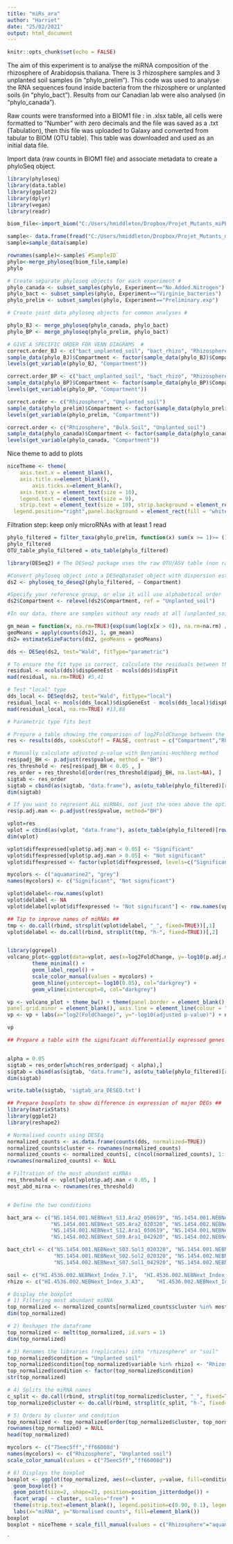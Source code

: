 ---
title: "miRs_ara"
author: "Harriet"
date: "25/02/2021"
output: html_document
---

```{r setup, include=FALSE}
knitr::opts_chunk$set(echo = FALSE)
```

The aim of this experiment is to analyse the miRNA composition of the rhizosphere of Arabidopsis thaliana. There is 3 rhizosphere samples and 3 unplanted soil samples (in "phylo_prelim"). This code was used to analyse the RNA sequences found inside bacteria from the rhizosphere or unplanted soils (in "phylo_bact"). Results from our Canadian lab were also analysed (in "phylo_canada").

Raw counts were transformed into a BIOM1 file : in .xlsx table, all cells were formatted to "Number" with zero decimals and the file was saved as a .txt (Tabulation), then this file was uploaded to Galaxy and converted from tabular to BIOM (OTU table). This table was downloaded and used as an initial data file.

Import data (raw counts in BIOM1 file) and associate metadata to create a phyloSeq object.

```{r}
library(phyloseq)
library(data.table)
library(ggplot2)
library(dplyr)
library(vegan)
library(readr)

biom_file<-import_biom("C:/Users/hmiddleton/Dropbox/Projet_Mutants_miPEPs_miRNA/Harriet/miRs_rhizo_bact_exosomes/miRs_arabido/mir_ara_brut_95.biom1")

sample<- data.frame(fread("C:/Users/hmiddleton/Dropbox/Projet_Mutants_miPEPs_miRNA/Harriet/miRs_rhizo_bact_exosomes/miRs_arabido/mapping_file_95.txt", sep="\t"), check.names=F)
sample=sample_data(sample)

rownames(sample)<-sample$`#SampleID`
phylo<-merge_phyloseq(biom_file,sample)
phylo

# Create separate phyloseq objects for each experiment #
phylo_canada <- subset_samples(phylo, Experiment=="No.Added.Nitrogen")
phylo_bact <- subset_samples(phylo, Experiment=="Virginie_bacteries")
phylo_prelim <- subset_samples(phylo, Experiment=="Preliminary.exp")

# Create joint data phyloseq objects for common analyses #

phylo_BJ <- merge_phyloseq(phylo_canada, phylo_bact)
phylo_BP <- merge_phyloseq(phylo_prelim, phylo_bact)

# GIVE A SPECIFIC ORDER FOR VENN DIAGRAMS  #
correct.order_BJ <- c("bact_unplanted_soil", "bact_rhizo", "Rhizosphere", "Bulk.Soil")
sample_data(phylo_BJ)$Compartment <- factor(sample_data(phylo_BJ)$Compartment, levels = correct.order_BJ)
levels(get_variable(phylo_BJ, "Compartment"))

correct.order_BP <- c("bact_unplanted_soil", "bact_rhizo", "Rhizosphere", "Unplanted_soil")
sample_data(phylo_BP)$Compartment <- factor(sample_data(phylo_BP)$Compartment, levels = correct.order_BP)
levels(get_variable(phylo_BP, "Compartment"))

correct.order <- c("Rhizosphere", "Unplanted_soil")
sample_data(phylo_prelim)$Compartment <- factor(sample_data(phylo_prelim)$Compartment, levels = correct.order)
levels(get_variable(phylo_prelim, "Compartment"))

correct.order <- c("Rhizosphere", "Bulk.Soil", "Unplanted_soil")
sample_data(phylo_canada)$Compartment <- factor(sample_data(phylo_canada)$Compartment, levels = correct.order)
levels(get_variable(phylo_canada, "Compartment"))

```

Nice theme to add to plots
```{r}
niceTheme <- theme(
    axis.text.x = element_blank(),
    axis.title.x=element_blank(),
        axis.ticks.x=element_blank(),
    axis.text.y = element_text(size = 10),
    legend.text = element_text(size = 9),
    strip.text = element_text(size = 10), strip.background = element_rect(colour = "black", fill = "white"),
  legend.position="right",panel.background = element_rect(fill = "white",colour="grey"),panel.grid.major = element_line(colour = "white"))

```


Filtration step: keep only microRNAs with at least 1 read

```{r}
phylo_filtered = filter_taxa(phylo_prelim, function(x) sum(x >= 1)>= (1), TRUE)
phylo_filtered 
OTU_table_phylo_filtered = otu_table(phylo_filtered)

```

```{r, fig.width = 10, fig.height = 7}
library(DESeq2) # The DESeq2 package uses the raw OTU/ASV table (non rarefied phyloseq) and calculates a negative binomial GLM for each OTU/ASV. The Wald test was used for statistics.

#Convert phyloseq object into a DESeqDataSet object with dispersion estimates using "Compartment" as the main factor
ds2 <- phyloseq_to_deseq2(phylo_filtered, ~ Compartment) 

#Specify your reference group, or else it will use alphabetical order
ds2$Compartment <- relevel(ds2$Compartment, ref = "Unplanted_soil")

#In our data, there are samples without any reads at all (unplanted_soil samples), this can be an issue for DESEq if it cannot calculate the geometric mean. So to counter this issue, we calculate a zero-tolerant geometric mean, prior to estimating size factors.

gm_mean = function(x, na.rm=TRUE){exp(sum(log(x[x > 0]), na.rm=na.rm) / length(x))}
geoMeans = apply(counts(ds2), 1, gm_mean)
ds2= estimateSizeFactors(ds2, geoMeans = geoMeans)

dds <- DESeq(ds2, test="Wald", fitType="parametric")

# To ensure the fit type is correct, calculate the residuals between the fit and real dispersion (Median Absolute Dispersion) of each dds with a different type.
residual <- mcols(dds)$dispGeneEst - mcols(dds)$dispFit
mad(residual, na.rm=TRUE) #5,41

# Test "local" type
dds_local <- DESeq(ds2, test="Wald", fitType="local")
residual_local <- mcols(dds_local)$dispGeneEst - mcols(dds_local)$dispFit
mad(residual_local, na.rm=TRUE) #13,88

# Parametric type fits best

# Prepare a table showing the comparison of log2FoldChange between the "treated" and "untreated" group
res <- results(dds, cooksCutoff = FALSE, contrast = c("Compartment","Rhizosphere","Unplanted_soil")) 

# Manually calculate adjusted p-value with Benjamini-Hochberg method
res$padj_BH <- p.adjust(res$pvalue, method = "BH")
res_threshold <- res[res$padj_BH < 0.05 , ] 
res_order = res_threshold[order(res_threshold$padj_BH, na.last=NA), ]
sigtab <- res_order
sigtab = cbind(as(sigtab, "data.frame"), as(otu_table(phylo_filtered)[rownames(sigtab), ], "matrix"))
dim(sigtab)

# If you want to represent ALL miRNAs, not just the ones above the optimal threshold, manually calculate p.adj
res$p.adj.man <- p.adjust(res$pvalue, method="BH")

vplot=res
vplot = cbind(as(vplot, "data.frame"), as(otu_table(phylo_filtered)[rownames(vplot), ], "matrix"))
dim(vplot)

vplot$diffexpressed[vplot$p.adj.man < 0.05] <- "Significant"
vplot$diffexpressed[vplot$p.adj.man > 0.05] <- "Not significant"
vplot$diffexpressed <- factor(vplot$diffexpressed, levels=c("Significant", "Not significant"), labels=c("Significant", "Not significant"))

mycolors <- c("aquamarine2", "grey")
names(mycolors) <- c("Significant", "Not significant")

vplot$delabel<-row.names(vplot)
vplot$delabel <- NA
vplot$delabel[vplot$diffexpressed != "Not significant"] <- row.names(vplot)[vplot$diffexpressed != "Not significant"] 

## Tip to improve names of miRNAs ##
tmp <- do.call(rbind, strsplit(vplot$delabel, "_", fixed=TRUE))[,1]
vplot$delabel <- do.call(rbind, strsplit(tmp, "h-", fixed=TRUE))[,2]


library(ggrepel)
volcano_plot<-ggplot(data=vplot, aes(x=log2FoldChange, y=-log10(p.adj.man), col=diffexpressed, label=delabel)) +  geom_point() + 
        theme_minimal() +
        geom_label_repel() +
        scale_color_manual(values = mycolors) +
        geom_hline(yintercept=-log10(0.05), col="darkgrey") +
        geom_vline(xintercept=0, col="darkgrey")

vp <- volcano_plot + theme_bw() + theme(panel.border = element_blank(), panel.grid.major = element_blank(),
panel.grid.minor = element_blank(), axis.line = element_line(colour = "darkgrey"))
vp <- vp + labs(x="log2(FoldChange)", y="-log10(adjusted p-value)") + niceTheme

vp

## Prepare a table with the significant differentially expressed genes ##


alpha = 0.05
sigtab = res_order[which(res_order$padj < alpha),]
sigtab = cbind(as(sigtab, "data.frame"), as(otu_table(phylo_filtered)[rownames(sigtab), ], "matrix"))
dim(sigtab)

write.table(sigtab, 'sigtab_ara_DESEQ.txt')
```


```{r}
## Prepare boxplots to show difference in expression of major DEGs ##
library(matrixStats)
library(ggplot2)
library(reshape2)

# Normalised counts using DESEq
normalized_counts <- as.data.frame(counts(dds, normalized=TRUE))
normalized_counts$cluster <- rownames(normalized_counts)
normalized_counts <- normalized_counts[, c(ncol(normalized_counts), 1:(ncol(normalized_counts)-1))]  # changes field order
rownames(normalized_counts) <- NULL

# Filtration of the most abundant miRNAs
res_threshold <- vplot[vplot$p.adj.man < 0.05, ] 
most_abd_mirna <- rownames(res_threshold)  


# Define the two conditions

bact_ara <- c("NS.1454.001.NEBNext_S13.Ara2_050619", "NS.1454.001.NEBNext_S04.Ara1_020320",
              "NS.1454.001.NEBNext_S05.Ara2_020320", "NS.1454.002.NEBNext_S06.Ara3_020320",
              "NS.1454.001.NEBNext_S12.Ara1_050619", "NS.1454.001.NEBNext_S14.Ara3_050619",
              "NS.1454.002.NEBNext_S09.Ara1_042920", "NS.1454.002.NEBNext_S10.Ara2_042920")

bact_ctrl <- c("NS.1454.001.NEBNext_S03.Sol3_020320", "NS.1454.001.NEBNext_S11.Sol_050619",
               "NS.1454.001.NEBNext_S02.Sol2_020320", "NS.1454.002.NEBNext_S01.Sol1_020320",
               "NS.1454.002.NEBNext_S07.Sol1_042920", "NS.1454.002.NEBNext_S08.Sol2_042920")

soil <- c("HI.4536.002.NEBNext_Index_7.1",	"HI.4536.002.NEBNext_Index_8.2",	"HI.4536.002.NEBNext_Index_9.3")
rhizo <- c("HI.4536.002.NEBNext_Index_3.A3",	"HI.4536.002.NEBNext_Index_2.A2",	"HI.4536.002.NEBNext_Index_1.A1")

# Display the boxplot
# 1) Filtering most abundant miRNA
top_normalized <- normalized_counts[normalized_counts$cluster %in% most_abd_mirna, ]
dim(top_normalized)

# 2) Reshapes the dataframe
top_normalized <- melt(top_normalized, id.vars = 1)
dim(top_normalized)

# 3) Renames the libraries (replicates) into "rhizosphere" or "soil"
top_normalized$condition = "Unplanted soil"
top_normalized$condition[top_normalized$variable %in% rhizo] <- "Rhizosphere"
top_normalized$condition <- factor(top_normalized$condition)
str(top_normalized)

# 4) Splits the miRNA names
c_split <- do.call(rbind, strsplit(top_normalized$cluster, "_", fixed=TRUE))[,1]
top_normalized$cluster <- do.call(rbind, strsplit(c_split, "h-", fixed=TRUE))[,2]

# 5) Orders by cluster and condition
top_normalized <- top_normalized[order(top_normalized$cluster, top_normalized$condition), ]
rownames(top_normalized) = NULL
head(top_normalized)

mycolors <- c("75eec5ff","ff66008d")
names(mycolors) <- c("Rhizosphere", "Unplanted soil")
scale_color_manual(values = c("75eec5ff","ff66008d"))

# 6) Displays the boxplot
boxplot <- ggplot(top_normalized, aes(x=cluster, y=value, fill=condition)) +
  geom_boxplot() +
  geom_point(size=2, shape=21, position=position_jitterdodge()) +
  facet_wrap( ~ cluster, scales="free") +
  theme(strip.text=element_blank(), legend.position=c(0.90, 0.1), legend.text=element_text(size=12)) +  # remove title of all individual boxplot
  labs(x="miRNA", y="Normalised counts", fill=element_blank())
boxplot
boxplot + niceTheme + scale_fill_manual(values = c("Rhizosphere"="aquamarine2","Unplanted soil"="sienna1"))

```
`

